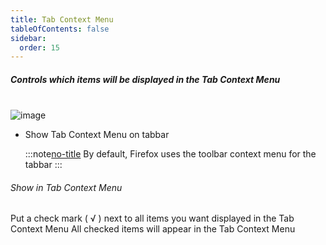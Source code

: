 ```yaml
---
title: Tab Context Menu
tableOfContents: false
sidebar:
  order: 15
---
```



##### Controls which items will be displayed in the Tab Context Menu

<br />

<Image class="help-img" src={tabContextMenu} alt="image" />

- Show Tab Context Menu on tabbar

  :::note[no-title]
  By default, Firefox uses the toolbar context menu for the tabbar
  :::

###### <span class="font-normal">Show in </span>Tab Context Menu

<div class="ml-3">
  Put a check mark ( &#8730; ) next to all items you want displayed in the Tab Context Menu All
  checked items will appear in the Tab Context Menu
</div>

[no-title]: #
